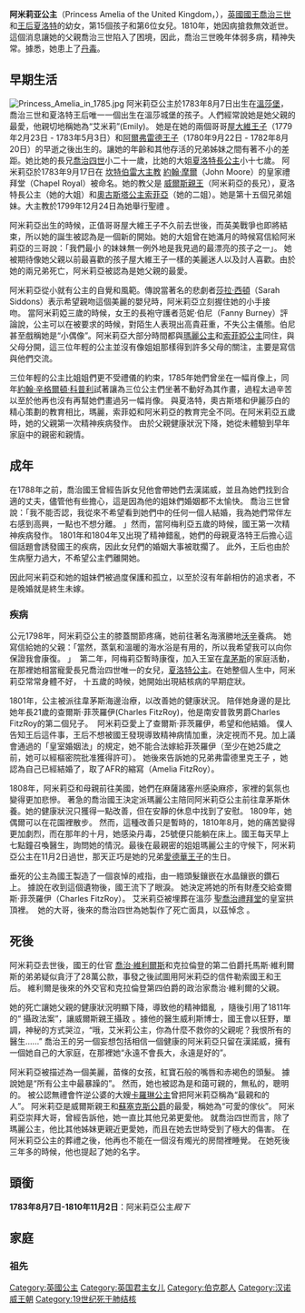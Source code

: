 {{expand|time=2013-08-05T19:18:44+00:00}}
{{noteTA
|1=zh:佐治;zh-hans:乔治;zh-hk:佐治;zh-sg:乔治;zh-tw:喬治;zh-cn:乔治
}}
{{Infobox royalty
| name            = 阿米莉亞公主 
| image           = Princess Amelia (1783-1810).jpg
| image_size      = 250px
| house           = [[汉诺威王朝|汉诺威王朝]]
| father          = [[乔治三世_(英国)|喬治三世]]
| mother          = [[梅克伦堡-施特雷利茨的夏洛特|梅克伦堡-施特雷利茨的夏洛特]]
| birth_date      = {{Birth date|1783|8|7|df=y}}
| birth_place     = {{UK}}[[温莎_(伯克郡)|温莎]][[皇家小屋|皇家小屋]]
| death_date      = {{Death date and age|1810|11|2|1783|8|7|df=y}}
| death_place     = {{UK}}温莎奥古斯塔大堂
| date of burial  =  1810年11月13日
| place of burial = [[聖喬治禮拜堂_(溫莎城堡)|圣乔治礼拜堂]]
}}
'''阿米莉亚公主'''（Princess Amelia of the United Kingdom，{{bd|1783年|8月7日|1810年|11月2日|catIdx=Amelia}}），[[英国国王|英國國王]][[乔治三世_(英国)|喬治三世]]和[[夏洛特_(梅克倫堡-施特雷利茨)|王后夏洛特]]的幼女，第15個孩子和第6位女兒。1810年，她因病搶救無效逝世。這個消息讓她的父親喬治三世陷入了困境，因此，喬治三世晚年体弱多病，精神失常。據悉，她患上了[[丹毒|丹毒]]。

== 早期生活 ==
[[File:Princess_Amelia_in_1785.jpg|thumb]]
阿米莉亞公主於1783年8月7日出生在[[溫莎堡|溫莎堡]]，喬治三世和夏洛特王后唯一一個出生在溫莎城堡的孩子。人們經常說她是她父親的最愛，他親切地稱她為“艾米莉”(Emily)。 她是在她的兩個哥哥[[屋大维王子_(大不列颠)|屋大維王子]]（1779年2月23日 - 1783年5月3日）和[[阿爾弗雷德王子_(大不列顛)|阿爾弗雷德王子]]（1780年9月22日 - 1782年8月20日）的早逝之後出生的。讓她的年齡和其他存活的兄弟姊妹之間有著不小的差距。她比她的長兄[[喬治四世|喬治四世]]小二十一歲，比她的大姐[[夏洛特長公主|夏洛特長公主]]小十七歲。
阿米莉亞於1783年9月17日在 [[坎特伯雷大主教|坎特伯雷大主教]] [[約翰·摩爾|約翰·摩爾]]（John Moore）的皇家禮拜堂（Chapel Royal）被命名。她的教父是 [[威爾斯親王|威爾斯親王]]（阿米莉亞的長兄），夏洛特長公主（她的大姐）和[[奧古斯塔·索菲亞公主|奧古斯塔公主索菲亞]]（她的二姐）。她是第十五個兄弟姐妹。大主教於1799年12月24日為她舉行聖禮 。

阿米莉亞出生的時候，正值哥哥屋大維王子不久前去世後，而英美戰爭也即將結束，所以她的誕生被認為是一個新的開始。她的大姐曾在她滿月的時候寫信給阿米莉亞的三哥說：「我們最小 的妹妹無一例外地是我見過的最漂亮的孩子之一」。 她被期待像她父親以前最喜歡的孩子屋大維王子一樣的美麗迷人以及討人喜歡。由於她的兩兄弟死亡，阿米莉亞被認為是她父親的最愛。

阿米莉亞從小就有公主的自覺和風範。傳說當著名的悲劇者[[薩拉·西登斯|莎拉·西頓]]（Sarah Siddons）表示希望親吻這個美麗的嬰兒時，阿米莉亞立刻握住她的小手接吻。 當阿米莉婭三歲的時候，女王的長袍守護者范妮·伯尼（Fanny Burney）評論說，公主可以在被要求的時候，對陌生人表現出高貴莊重，不失公主儀態。伯尼甚至戲稱她是“小偶像”。阿米莉亞大部分時間都與[[瑪麗公主_(格洛斯特和愛丁堡公爵夫人)|瑪麗公主]]和[[索菲亞公主_(英國)|索菲婭公主]]同住，與父母分開，這三位年輕的公主並沒有像姐姐那樣得到許多父母的關注，主要是寫信與他們交流。

三位年輕的公主比姐姐們更不受禮儀的約束，1785年她們曾坐在一幅肖像上，同年[[約翰·辛格爾頓·科普利|約翰·辛格爾頓·科普利]]試著讓為三位公主們坐著不動好為其作畫，過程太過辛苦以至於他再也沒有再幫她們畫過另一幅肖像。 與夏洛特，奧古斯塔和伊麗莎白的精心策劃的教育相比，瑪麗，索菲婭和阿米莉亞的教育完全不同。在阿米莉亞五歲時，她的父親第一次精神疾病發作。 由於父親健康狀況下降，她從未體驗到早年家庭中的親密和親情。 

== 成年 ==
在1788年之前，喬治國王曾經告訴女兒他會帶她們去漢諾威，並且為她們找到合適的丈夫，儘管他有些擔心，這是因為他的姐妹們婚姻都不太愉快。 喬治三世曾說：「我不能否認，我從來不希望看到她們中的任何一個人結婚，我為她們常伴左右感到高興，一點也不想分離。 」然而，當阿梅利亞五歲的時候，國王第一次精神疾病發作。 1801年和1804年又出現了精神錯亂，她們的母親夏洛特王后擔心這個話題會誘發國王的疾病，因此女兒們的婚姻大事被耽擱了。 此外，王后也由於生病壓力過大，不希望公主們離開她。

因此阿米莉亞和她的姐妹們被過度保護和孤立，以至於沒有年齡相仿的追求者，不是晚婚就是終生未嫁。

=== 疾病 ===

公元1798年，阿米莉亞公主的膝蓋關節疼痛，她前往著名海濱勝地[[沃辛|沃辛]]養病。 她寫信給她的父親：「當然，蒸氣和溫暖的海水浴是有用的，所以我希望我可以向你保證我會康復。 」  第二年，阿梅莉亞暫時康復，加入王室在[[韦茅斯|韋茅斯]]的家庭活動，在那裡她相當寵愛長兄喬治四世唯一的女兒，[[夏洛特公主_(威爾斯)|夏洛特公主]]。在她整個人生中，阿米莉亞常常身體不好， 十五歲的時候，她開始出現結核病的早期症狀。 

1801年，公主被派往韋茅斯海邊治療，以改善她的健康狀況。 陪伴她身邊的是比她年長21歲的查爾斯·菲茨羅伊(Charles FitzRoy)，他是南安普敦男爵Charles FitzRoy的第二個兒子。  阿米莉亞愛上了查爾斯·菲茨羅伊，希望和他結婚。 僕人告知王后這件事，王后不想被國王發現導致精神病情加重，決定視而不見。加上議會通過的「皇室婚姻法」的規定，她不能合法嫁給菲茨羅伊（至少在她25歲之前，她可以經樞密院批准獲得許可）。 她後來告訴她的兄弟弗雷德里克王子 ，她認為自己已經結婚了，取了AFR的縮寫（Amelia FitzRoy）。 

1808年，阿米莉亞和母親前往美國，她們在麻薩諸塞州感染麻疹，家裡的氣氛也變得更加悲慘。 著急的喬治國王決定派瑪麗公主陪同阿米莉亞公主前往韋茅斯休養。她的健康狀況只獲得一點改善，但在安靜的休息中找到了安慰。 1809年，她偶爾可以在花園裡散步。 然而，這種改善只是暫時的，1810年8月，她的痛苦變得更加劇烈，而在那年的十月，她感染丹毒，25號便只能躺在床上。國王每天早上七點鐘召喚醫生，詢問她的情況。最後在最親密的姐姐瑪麗公主的守候下，阿米莉亞公主在11月2日過世，那天正巧是她的兄弟[[愛德華王子_(肯特及斯特拉森公爵)|愛德華王子]]的生日。 

垂死的公主為國王製造了一個哀悼的戒指，由一綹頭髮鑲嵌在水晶鑲嵌的鑽石上。 據說在收到這個遺物後，國王流下了眼淚。 她決定將她的所有財產交給查爾斯·菲茨羅伊（Charles FitzRoy）。 艾米莉亞被埋葬在溫莎 [[聖喬治禮拜堂_(溫莎堡)|聖喬治禮拜堂]]的皇室拱頂裡。  她的大哥，後來的喬治四世為她製作了死亡面具，以茲悼念 。

== 死後 ==
阿米莉亞去世後，國王的仕官 [[喬治·維利爾斯|喬治·維利爾斯]]和克拉倫登的第二伯爵托馬斯·維利爾斯的弟弟疑似貪汙了28萬公款，事發之後試圖用阿米莉亞的信件勒索國王和王后。 維利爾是後來的外交官和克拉倫登第四伯爵的政治家喬治·維利爾的父親。 

她的死亡讓她父親的健康狀況明顯下降，導致他的精神錯亂  ，隨後引用了1811年的“ 攝政法案”，讓威爾斯親王攝政 。據他的醫生威利斯博士，國王會以狂野，單調，神秘的方式哭泣，“哦，艾米莉公主，你為什麼不救你的父親呢？我恨所有的醫生......” 喬治王的另一個妄想包括相信一個健康的阿米莉亞只留在漢諾威，擁有一個她自己的大家庭，在那裡她“永遠不會長大，永遠是好的”。 

阿米莉亞被描述為一個美麗，苗條的女孩，紅寶石般的嘴唇和赤褐色的頭髮。 據說她是“所有公主中最暴躁的”。 然而，她也被認為是和藹可親的，無私的，聰明的。 被公認無禮會忤逆公婆的大嫂[[卡羅琳_(不倫瑞克)|卡羅琳公主]]曾把阿米莉亞稱為“最親和的人”。 阿米莉亞是威爾斯親王和[[蘇塞克斯公爵|蘇塞克斯公爵]]的最愛，稱她為“可愛的傢伙”。 阿米莉亞崇拜大哥，曾經告訴他，她一直比其他兄弟更愛他。 就喬治四世而言，除了瑪麗公主，他比其他姊妹更親近更愛她，而且在她去世時受到了極大的傷害。 在阿米莉亞公主的葬禮之後，他再也不能在一個沒有燭光的房間裡睡覺。 在她死後三年多的時候，他也提起了她的名字。 

== 頭銜 ==
'''1783年8月7日-1810年11月2日'''：阿米莉亞公主''殿下''
==家庭==
===祖先===
{{Ahnentafel top|先祖}}<center>
{{ahnentafel-compact5
| style = font-size: 85%; 
|boxstyle_1=background-color: #ddf;
|boxstyle_2=background-color: #fdd;
|boxstyle_3=background-color: #ffc;
|boxstyle_4=background-color: #dfd;
|boxstyle_5=background-color: #9fe;
|1='''英国阿米莉亚公主'''
|2='''父：'''英国国王[[乔治三世_(英国)|乔治三世]]
|3='''母：'''英国王后[[夏洛特_(梅克倫堡-施特雷利茨)|夏洛特]]
|4='''祖父：'''[[威尔士亲王|威尔士亲王]][[腓特烈_(威尔士亲王)|腓特烈王子]]
|5='''祖母：'''[[威尔士王妃|威尔士王妃]][[薩克森-哥達-阿爾滕堡的奧古絲塔|奧古絲塔]]
|6='''外祖父：'''[[米罗|米罗]]公爵{{le|查尔斯·路易斯·腓特烈|Duke Charles Louis Frederick of Mecklenburg}}
|7='''外祖母：'''公爵夫人{{le|伊丽莎白·艾伯丁郡主 (萨克森-希尔德布尔格豪森)|Princess Elisabeth Albertine of Saxe-Hildburghausen|伊丽莎白·艾伯丁郡主}}
|8='''曾祖父：'''英国国王[[乔治二世_(英国)|乔治二世]]
|9='''曾祖母：'''英国王后[[卡罗琳_(安斯巴赫)|卡罗琳]]
|10= '''外曾祖父：'''[[萨克森-哥达-阿尔滕堡|萨克森-哥达-阿尔滕堡]]公爵{{le|腓特烈二世 (萨克森-哥达-阿尔滕堡公爵)|Frederick II, Duke of Saxe-Gotha-Altenburg|腓特烈二世}}
|11='''外曾祖母：'''公爵夫人{{le|马格达莱纳·奥古斯塔郡主|Princess Magdalena Augusta of Anhalt-Zerbst}}
|12='''外曾祖父：'''[[梅克伦堡-施特雷利茨|梅克伦堡-施特雷利茨]]公爵[[阿道夫·腓特烈二世|阿道夫·腓特烈二世]]
|13='''外曾祖母：'''公爵夫人[[克里斯蒂娜·艾米莉郡主|克里斯蒂娜·艾米莉郡主]]
|14='''外曾祖父：'''[[萨克森-希尔德布尔格豪森|萨克森-希尔德布尔格豪森]]公爵[[恩斯特·腓特烈一世|恩斯特·腓特烈一世]]
|15='''外曾祖母：'''公爵夫人{{le|索菲亚·艾伯丁 (爱尔巴赫-爱尔巴赫女伯爵)|Countess Sophia Albertine of Erbach-Erbach|索菲亚·艾伯丁}}
|16='''高祖父：'''英国国王[[乔治一世_(英国)|乔治一世]]
|17='''高祖母：'''[[策勒_(德国)|策勒]][[索菲亚·多萝西娅郡主_(策勒)|索菲亚·多萝西娅郡主]]
|18='''外高祖父：'''[[勃兰登堡-安斯巴赫|勃兰登堡-安斯巴赫]]侯爵{{le|约翰·腓特烈 (勃兰登堡-安斯巴赫侯爵)|John Frederick, Margrave of Brandenburg-Ansbach|约翰·腓特烈}}
|19='''外高祖母：'''{{le|萨克森选帝侯|Electorate of Saxony}}夫人{{le|埃莉诺·耶尔德慕丝郡主 (萨克森 - 爱森纳赫)|Princess Eleonore Erdmuthe of Saxe-Eisenach|埃莉诺·耶尔德慕丝郡主}}
|20='''外高祖父：'''萨克森-哥达-阿尔滕堡公爵{{le|腓特烈一世 (萨克森-哥达-阿尔滕堡公爵)|Frederick I, Duke of Saxe-Gotha-Altenburg|腓特烈一世}}
|21='''外高祖母：'''公爵夫人{{le|马格达莱纳·西比勒郡主 (萨克森 - 魏森费尔斯)|Magdalena Sibylle of Saxe-Weissenfels|马格达莱纳·西比勒郡主}}
|22='''外高祖父：'''{{le|安哈尔特-策尔布斯特|Anhalt-Zerbst}}公爵{{le|卡尔·威廉 (安哈尔特-策尔布斯特公爵)|Karl, Prince of Anhalt-Zerbst|卡尔·威廉}}
|23='''外高祖母：'''公爵夫人{{le|索菲亚郡主 (萨克森 - 魏森费尔斯)|Sophia of Saxe-Weissenfels, Princess of Anhalt-Zerbst|索菲亚郡主}}
|24='''外高祖父：'''梅克伦堡-施特雷利茨公爵{{le|阿道夫·腓特烈一世|Adolphus Frederick II, Duke of Mecklenburg}}
|25='''外高祖母：'''公爵夫人[[玛丽·凯瑟琳郡主|玛丽·凯瑟琳郡主]]
|26='''外高祖父：'''[[施瓦茨堡-松德尔斯豪森|施瓦茨堡-松德尔斯豪森]]公爵{{le|克里斯蒂安·威廉一世 (施瓦茨堡-松德尔斯豪森公爵)|Christian William I, Prince of Schwarzburg-Sondershausen|克里斯蒂安·威廉一世}}
|27='''外高祖母：'''伯爵夫人[[安东尼·西比尔|安东尼·西比尔]]
|28='''外高祖父：'''萨克森-希尔德布尔格豪森公爵{{le|恩斯特 (萨克森-希尔德布尔格豪森公爵)|Ernest, Duke of Saxe-Hildburghausen|恩斯特}}
|29='''外高祖母：'''公爵夫人{{le|苏菲·亨丽埃特 (瓦尔德克)|Countess Sophie Henriette of Waldeck|苏菲·亨丽埃特}}
|30='''外高祖父：'''[[爱尔巴赫-爱尔巴赫|爱尔巴赫-爱尔巴赫]]伯爵[[乔治·路易一世_(爱尔巴赫-爱尔巴赫伯爵)|乔治·路易一世]]
|31='''外高祖母：'''伯爵夫人[[阿玛莉亚·卡塔琳娜_(瓦尔德克-艾森伯格)|阿玛莉亚·卡塔琳娜]]
}}</center>
{{ahnentafel bottom}}
{{英国公主}}
{{Authority control}}
{{DEFAULTSORT: Amelia}}
[[Category:英國公主|Category:英國公主]]
[[Category:英国君主女儿|Category:英国君主女儿]]
[[Category:伯克郡人|Category:伯克郡人]]
[[Category:汉诺威王朝|Category:汉诺威王朝]]
[[Category:19世纪死于肺结核|Category:19世纪死于肺结核]]